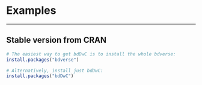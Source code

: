 # Examples

***

## Stable version from CRAN

[comment]: <> (Need-To-Be-Updated!)

```r
# The easiest way to get bdDwC is to install the whole bdverse:
install.packages("bdverse")
```

```r
# Alternatively, install just bdDwC:
install.packages("bdDwC")
```